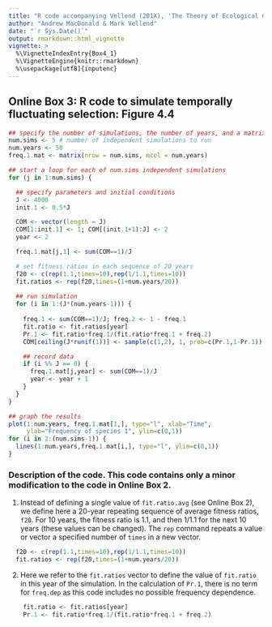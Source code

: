 ```yaml
---
title: "R code accompanying Vellend (201X), 'The Theory of Ecological Communities' (Princeton University Press)"
author: "Andrew MacDonald & Mark Vellend"
date: "`r Sys.Date()`"
output: rmarkdown::html_vignette
vignette: >
  %\VignetteIndexEntry{Box4_1}
  %\VignetteEngine{knitr::rmarkdown}
  %\usepackage[utf8]{inputenc}
---
```


## Online Box 3: R code to simulate temporally fluctuating selection: Figure 4.4

```r
## specify the number of simulations, the number of years, and a matrix for output
num.sims <- 5 # number of independent simulations to run
num.years <- 50
freq.1.mat <- matrix(nrow = num.sims, ncol = num.years)

## start a loop for each of num.sims independent simulations
for (j in 1:num.sims) {

  ## specify parameters and initial conditions
  J <- 4000
  init.1 <- 0.5*J

  COM <- vector(length = J)
  COM[1:init.1] <- 1; COM[(init.1+1):J] <- 2 
  year <- 2

  freq.1.mat[j,1] <- sum(COM==1)/J 

  # set fitness ratios in each sequence of 20 years
  f20 <- c(rep(1.1,times=10),rep(1/1.1,times=10))
  fit.ratios <- rep(f20,times=(1+num.years/20))
 
  ## run simulation
  for (i in 1:(J*(num.years-1))) {
    
    freq.1 <- sum(COM==1)/J; freq.2 <- 1 - freq.1
    fit.ratio <- fit.ratios[year]
    Pr.1 <- fit.ratio*freq.1/(fit.ratio*freq.1 + freq.2)
    COM[ceiling(J*runif(1))] <- sample(c(1,2), 1, prob=c(Pr.1,1-Pr.1))

    ## record data     
    if (i %% J == 0) {
      freq.1.mat[j,year] <- sum(COM==1)/J
      year <- year + 1
    }
  }
}

## graph the results
plot(1:num.years, freq.1.mat[1,], type="l", xlab="Time", 
     ylab="Frequency of species 1", ylim=c(0,1))
for (i in 2:(num.sims-1)) {
  lines(1:num.years,freq.1.mat[i,], type="l", ylim=c(0,1))
}

```

### Description of the code.  This code contains only a minor modification to the code in Online Box 2.

1. Instead of defining a single value of `fit.ratio.avg` (see Online Box 2), we define here a 20-year repeating sequence of average fitness ratios, `f20`.  For 10 years, the fitness ratio is 1.1, and then 1/1.1 for the next 10 years (these values can be changed).  The `rep` command repeats a value or vector a specified number of `times` in a new vector. 

```r
  f20 <- c(rep(1.1,times=10),rep(1/1.1,times=10))
  fit.ratios <- rep(f20,times=(1+num.years/20))
```

2. Here we refer to the `fit.ratios` vector to define the value of `fit.ratio` in this year of the simulation.  In the calculation of `Pr.1`, there is no term for `freq.dep` as this code includes no possible frequency dependence. 

```r
    fit.ratio <- fit.ratios[year]
    Pr.1 <- fit.ratio*freq.1/(fit.ratio*freq.1 + freq.2)
```